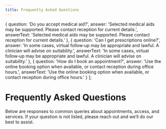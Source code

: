 ```yaml
---
title: Frequently Asked Questions
---
```



  {
    question: 'Do you accept medical aid?',
  answer: 'Selected medical aids may be supported. Please contact reception for current details.',
  answerText: 'Selected medical aids may be supported. Please contact reception for current details.'
  },
  {
    question: 'Can I get prescriptions online?',
  answer: 'In some cases, virtual follow‑up may be appropriate and lawful. A clinician will advise on suitability.',
  answerText: 'In some cases, virtual follow‑up may be appropriate and lawful. A clinician will advise on suitability.'
  },
  {
    question: 'How do I book an appointment?',
  answer: 'Use the online booking option when available, or contact reception during office hours.',
  answerText: 'Use the online booking option when available, or contact reception during office hours.'
  }
];

# Frequently Asked Questions

Below are responses to common queries about appointments, access, and services. If your question is not listed, please reach out and we’ll do our best to assist.

<FaqList items={faqs} enableSchema={Boolean(settings.analytics?.schemaEnabled)} />
